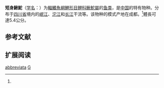 {{Speciesbox
| name = 短身鰍鮀
| status = NE
| status_system = IUCN3.1
| image = 
| genus = Gobiobotia
| species = abbreviata
| authority = [[方炳文|Fang]] et [[王以康|Wang]], 1931<ref name='id6304'>{{cite web| url =http://www.bioinfo.cn/db05/BjdwSpecies.php?action=view&id=6304| title =短身鰍鮀| work =中国动物物种编目数据库| publisher =中国科学院微生物研究所| author =中国科学院动物研究所| accessdate =2009-04-11| deadurl =yes| archiveurl =https://web.archive.org/web/20160305005206/http://www.bioinfo.cn/db05/BjdwSpecies.php?action=view&id=6304| archivedate =2016-03-05}}</ref>
| synonyms = 
}}

'''短身鰍鮀'''（[[学名|学名]]：{{lang|la|''Gobiobotia abbreviata''}}）为[[輻鰭魚綱|輻鰭魚綱]][[鯉形目|鯉形目]][[鲤科|鲤科]][[鰍鮀屬|鰍鮀屬]]的[[鱼类|鱼类]]，是[[中国|中国]]的特有物种。分布于[[四川省|四川省]]境内的[[岷江|岷江]]、[[沱江|沱江]]和[[长江|长江]]干流等。该物种的模式产地在成都。<ref name='id6304'/>體長可達5.4公分。

== 参考文献 ==
{{reflist}}

== 扩展阅读 ==
{{refbegin}}
{{wikispecies-inline|Gobiobotia abbreviata|短身鰍鮀}}
{{refend}}
{{Taxonbar|from=Q5519631}}

[[Category:鰍鮀屬|abbreviata]]
[[Category:1931年描述的魚類|G]]


{{鯉形目小作品}}